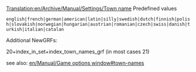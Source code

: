 [[Translation:en/Archive/Manual/Settings/Town name]]
Predefined values

 english|french|german|american|latin|silly|swedish|dutch|finnish|polish|slovakish|norwegian|hungarian|austrian|romanian|czech|swiss|danish|turkish|italian|catalan

Additional NewGRFs:

20+index_in_set+index_town_names_grf 
(in most cases 21)

see also: [[en/Manual/Game options window#town-names]]